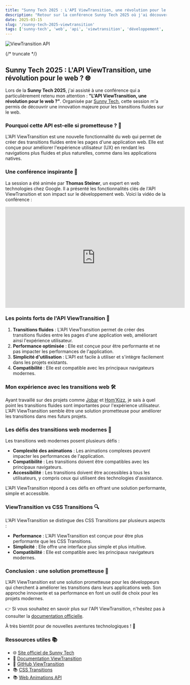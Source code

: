 ```yaml
---
title: "Sunny Tech 2025 : L'API ViewTransition, une révolution pour le web ?"
description: "Retour sur la conférence Sunny Tech 2025 où j'ai découvert l'API ViewTransition, une innovation majeure pour les transitions fluides sur le web. Analyse technique et perspectives d'avenir."
date: 2025-03-15
slug: '/sunny-tech-2025-viewtransition'
tags: ['sunny-tech', 'web', 'api', 'viewtransition', 'développement', 'ux', 'css', 'javascript']
---
```



![ViewTransition API](https://developer.chrome.com/static/images/blog/view-transitions/hero.png 'ViewTransition API')

<HorizontalDisplay />

{/* truncate */}

## Sunny Tech 2025 : L'API ViewTransition, une révolution pour le web ? 🌐

Lors de la **Sunny Tech 2025**, j'ai assisté à une conférence qui a particulièrement retenu mon attention : **"L'API ViewTransition, une révolution pour le web ?"**. Organisée par [Sunny Tech](https://sunny-tech.io/sessions/cm5s9sj1n00owqy3mhgnsczu2/), cette session m'a permis de découvrir une innovation majeure pour les transitions fluides sur le web.

### Pourquoi cette API est-elle si prometteuse ? 🤔

L'API ViewTransition est une nouvelle fonctionnalité du web qui permet de créer des transitions fluides entre les pages d'une application web. Elle est conçue pour améliorer l'expérience utilisateur (UX) en rendant les navigations plus fluides et plus naturelles, comme dans les applications natives.

### Une conférence inspirante 🎤

La session a été animée par **Thomas Steiner**, un expert en web technologies chez Google. Il a présenté les fonctionnalités clés de l'API ViewTransition et son impact sur le développement web. Voici la vidéo de la conférence :

<iframe
	width="560"
	height="315"
	src="https://www.youtube.com/embed/1234567890"
	title="Sunny Tech 2025 : L'API ViewTransition, une révolution pour le web ?"
	frameborder="0"
	allow="accelerometer; autoplay; clipboard-write; encrypted-media; gyroscope; picture-in-picture; web-share"
	referrerpolicy="strict-origin-when-cross-origin"
	allowfullscreen
></iframe>

### Les points forts de l'API ViewTransition 🚀

1. **Transitions fluides** : L'API ViewTransition permet de créer des transitions fluides entre les pages d'une application web, améliorant ainsi l'expérience utilisateur.
2. **Performance optimisée** : Elle est conçue pour être performante et ne pas impacter les performances de l'application.
3. **Simplicité d'utilisation** : L'API est facile à utiliser et s'intègre facilement dans les projets existants.
4. **Compatibilité** : Elle est compatible avec les principaux navigateurs modernes.

### Mon expérience avec les transitions web 🛠️

Ayant travaillé sur des projets comme [Jobar](https://www.npmjs.com/package/jobar) et [Hom'Kizz](https://homkizz.com/fr-FR), je sais à quel point les transitions fluides sont importantes pour l'expérience utilisateur. L'API ViewTransition semble être une solution prometteuse pour améliorer les transitions dans mes futurs projets.

### Les défis des transitions web modernes 🚧

Les transitions web modernes posent plusieurs défis :

- **Complexité des animations** : Les animations complexes peuvent impacter les performances de l'application.
- **Compatibilité** : Les transitions doivent être compatibles avec les principaux navigateurs.
- **Accessibilité** : Les transitions doivent être accessibles à tous les utilisateurs, y compris ceux qui utilisent des technologies d'assistance.

L'API ViewTransition répond à ces défis en offrant une solution performante, simple et accessible.

### ViewTransition vs CSS Transitions 🔍

L'API ViewTransition se distingue des CSS Transitions par plusieurs aspects :

- **Performance** : L'API ViewTransition est conçue pour être plus performante que les CSS Transitions.
- **Simplicité** : Elle offre une interface plus simple et plus intuitive.
- **Compatibilité** : Elle est compatible avec les principaux navigateurs modernes.

### Conclusion : une solution prometteuse 🎯

L'API ViewTransition est une solution prometteuse pour les développeurs qui cherchent à améliorer les transitions dans leurs applications web. Son approche innovante et sa performance en font un outil de choix pour les projets modernes.

👉 Si vous souhaitez en savoir plus sur l'API ViewTransition, n'hésitez pas à consulter la [documentation officielle](https://developer.chrome.com/blog/view-transitions/).

À très bientôt pour de nouvelles aventures technologiques ! 🚀

### Ressources utiles 📚

- 🌐 [Site officiel de Sunny Tech](https://sunny-tech.io/)
- 📖 [Documentation ViewTransition](https://developer.chrome.com/blog/view-transitions/)
- 🐙 [GitHub ViewTransition](https://github.com/WICG/view-transitions)
- 📚 [CSS Transitions](https://developer.mozilla.org/fr/docs/Web/CSS/CSS_Transitions/Using_CSS_transitions)
- 📚 [Web Animations API](https://developer.mozilla.org/fr/docs/Web/API/Web_Animations_API)

<ArialMultiplex />